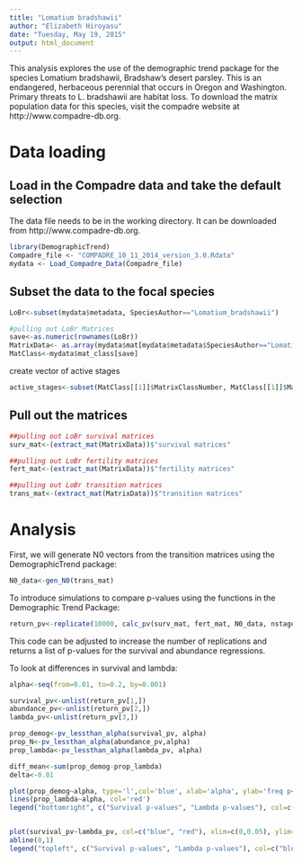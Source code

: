 ```yaml
---
title: "Lomatium bradshawii"
author: "Elizabeth Hiroyasu"
date: "Tuesday, May 19, 2015"
output: html_document
---
```


This analysis explores the use of the demographic trend package for the species Lomatium bradshawii, Bradshaw's desert parsley. This is an endangered, herbaceous perennial that occurs in Oregon and Washington. Primary threats to L. bradshawii are habitat loss. To download the matrix population data for this species, visit the compadre website at 
http://www.compadre-db.org.

# Data loading
## Load in the Compadre data and take the default selection
The data file needs to be in the working directory. It can be downloaded from http://www.compadre-db.org.

```r
library(DemographicTrend)
Compadre_file <- "COMPADRE_10_11_2014_version_3.0.Rdata"
mydata <- Load_Compadre_Data(Compadre_file)
```

## Subset the data to the focal species
```r
LoBr<-subset(mydata$metadata, SpeciesAuthor=="Lomatium_bradshawii")

#pulling out LoBr Matrices
save<-as.numeric(rownames(LoBr))
MatrixData<- as.array(mydata$mat[mydata$metadata$SpeciesAuthor=="Lomatium_bradshawii"])
MatClass<-mydata$mat_class[save]
```

create vector of active stages
```r
active_stages<-subset(MatClass[[1]]$MatrixClassNumber, MatClass[[1]]$MatrixClassOrganized=='active')
```

## Pull out the matrices
```r
##pulling out LoBr survival matrices
surv_mat<-(extract_mat(MatrixData))$"survival matrices"

##pulling out LoBr fertility matrices
fert_mat<-(extract_mat(MatrixData))$"fertility matrices"

##pulling out LoBr transition matrices
trans_mat<-(extract_mat(MatrixData))$"transition matrices"
```

# Analysis
First, we will generate N0 vectors from the transition matrices using the DemographicTrend package:

```r
N0_data<-gen_N0(trans_mat)
```


To introduce simulations to compare p-values using the functions in the Demographic Trend Package:
```r
return_pv<-replicate(10000, calc_pv(surv_mat, fert_mat, N0_data, nstage, years=1:10, stage2mod=1:3, beta=0.1))

```
This code can be adjusted to increase the number of replications and returns a list of p-values for the survival and abundance regressions.

To look at differences in survival and lambda:
```r
alpha<-seq(from=0.01, to=0.2, by=0.001)

survival_pv<-unlist(return_pv[1,])
abundance_pv<-unlist(return_pv[2,])
lambda_pv<-unlist(return_pv[3,])

prop_demog<-pv_lessthan_alpha(survival_pv, alpha)
prop_N<-pv_lessthan_alpha(abundance_pv,alpha)
prop_lambda<-pv_lessthan_alpha(lambda_pv, alpha)

diff_mean<-sum(prop_demog-prop_lambda)
delta<-0.01

```

```r
plot(prop_demog~alpha, type='l',col='blue', xlab='alpha', ylab='freq p<alpha', main='Frequency p is less than alpha')
lines(prop_lambda~alpha, col='red')
legend("bottomright", c("Survival p-values", "Lambda p-values"), col=c("blue","red"), lty=c(1,1))


plot(survival_pv~lambda_pv, col=c("blue", "red"), xlim=c(0,0.05), ylim=c(0,0.05))
abline(0,1)
legend("topleft", c("Survival p-values", "Lambda p-values"), col=c("blue","red"), lty=c(1,1))
```
